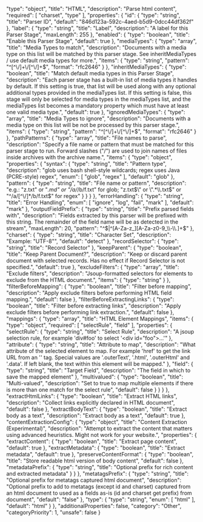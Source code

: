   "type": "object",
  "title": "HTML",
  "description": "Parse html content",
  "required": [
    "charset",
    "type"
  ],
  "properties": {
    "id": {
      "type": "string",
      "title": "Parser ID",
      "default": "846d123a-592c-4aed-b5d9-0dcc44df362f"
    },
    "label": {
      "type": "string",
      "title": "Label",
      "description": "A label for this Parser Stage",
      "maxLength": 255
    },
    "enabled": {
      "type": "boolean",
      "title": "Enable this Parser Stage",
      "default": true
    },
    "mediaTypes": {
      "type": "array",
      "title": "Media Types to match",
      "description": "Documents with a media type on this list will be matched by this parser stage. See inheritMediaTypes / use default media types for more.",
      "items": {
        "type": "string",
        "pattern": "^[^\\/]+\\/[^\\/]+$",
        "format": "rfc2646"
      }
    },
    "inheritMediaTypes": {
      "type": "boolean",
      "title": "Match default media types in this Parser Stage",
      "description": "Each parser stage has a built-in list of media types it handles by default. If this setting is true, that list will be used along with any optional additional types provided in the mediaTypes list. If this setting is false, this stage will only be selected for media types in the mediaTypes list, and the mediaTypes list becomes a mandatory property which must have at least one valid media type.",
      "default": true
    },
    "ignoredMediaTypes": {
      "type": "array",
      "title": "Media Types to ignore",
      "description": "Documents with a media type on this list will be not be processed by this parser stage.",
      "items": {
        "type": "string",
        "pattern": "^[^\\/]+\\/[^\\/]+$",
        "format": "rfc2646"
      }
    },
    "pathPatterns": {
      "type": "array",
      "title": "File names to parse",
      "description": "Specify a file name or pattern that must be matched for this parser stage to run. Forward slashes (\"/\") are used to join names of files inside archives with the archive name.",
      "items": {
        "type": "object",
        "properties": {
          "syntax": {
            "type": "string",
            "title": "Pattern type",
            "description": "glob uses bash shell-style wildcards; regex uses Java (PCRE-style) regex",
            "enum": [
              "glob",
              "regex"
            ],
            "default": "glob"
          },
          "pattern": {
            "type": "string",
            "title": "File name or pattern",
            "description": "e.g.: \"z.txt\" or \"*.md\" or \"/a/*/b/f.txt\" for glob; \"z.txt$\" or \".*\\.txt$\" or \"^/a/[^\\/]*/b/f.txt$\" for regex"
          }
        }
      }
    },
    "errorHandling": {
      "type": "string",
      "title": "Error Handling",
      "enum": [
        "ignore",
        "log",
        "fail",
        "mark"
      ],
      "default": "mark"
    },
    "outputFieldPrefix": {
      "type": "string",
      "title": "Prefix parsed fields with",
      "description": "Fields extracted by this parser will be prefixed with this string. The remainder of the field name will be as detected in the stream",
      "maxLength": 20,
      "pattern": "^$|^[A-Za-z_][A-Za-z0-9_\\-\\.]+$"
    },
    "charset": {
      "type": "string",
      "title": "Character Set",
      "description": "Example: \"UTF-8\"",
      "default": "detect"
    },
    "recordSelector": {
      "type": "string",
      "title": "Record Selector"
    },
    "keepParent": {
      "type": "boolean",
      "title": "Keep Parent Document?",
      "description": "Keep or discard parent document with selected records. Has no effect if Record Selector is not specified.",
      "default": true
    },
    "excludeFilters": {
      "type": "array",
      "title": "Exclude filters",
      "description": "Jsoup-formatted selectors for elements to exclude from the HTML document.",
      "items": {
        "type": "string"
      }
    },
    "filterBeforeMapping": {
      "type": "boolean",
      "title": "Filter before mapping",
      "description": "Apply exclude filters before performing HTML field mapping.",
      "default": false
    },
    "filterBeforeExtractingLinks": {
      "type": "boolean",
      "title": "Filter before extracting links",
      "description": "Apply exclude filters before performing link extraction.",
      "default": false
    },
    "mappings": {
      "type": "array",
      "title": "HTML Element Mappings",
      "items": {
        "type": "object",
        "required": [
          "selectRule",
          "field"
        ],
        "properties": {
          "selectRule": {
            "type": "string",
            "title": "Select Rule",
            "description": "A jsoup selection rule, for example 'div#foo' to select '<div id=\"foo\">...</div>'"
          },
          "attribute": {
            "type": "string",
            "title": "Attribute to map",
            "description": "What attribute of the selected element to map. For example 'href' to get the link URL from an '<a>' tag. Special values are '.outerText', '.html', '.outerHtml' and '.data'. If left blank, the text within this element will be mapped."
          },
          "field": {
            "type": "string",
            "title": "Target Field",
            "description": "The field in which to save the mapped element"
          },
          "multivalued": {
            "type": "boolean",
            "title": "Multi-valued",
            "description": "Set to true to map multiple elements if there is more than one match for the select rule",
            "default": false
          }
        }
      }
    },
    "extractHtmlLinks": {
      "type": "boolean",
      "title": "Extract HTML links",
      "description": "Collect links explicitly declared in HTML document",
      "default": false
    },
    "extractBodyText": {
      "type": "boolean",
      "title": "Extract body as a text",
      "description": "Extract body as a text",
      "default": true
    },
    "contentExtractionConfig": {
      "type": "object",
      "title": "Content Extraction (Experimental)",
      "description": "Attempt to extract the content that matters using advanced heuristics. Might not work for your website.",
      "properties": {
        "extractContent": {
          "type": "boolean",
          "title": "Extract page content",
          "default": true
        },
        "extractMetadata": {
          "type": "boolean",
          "title": "Extract metadata",
          "default": true
        },
        "preserveContentFormat": {
          "type": "boolean",
          "title": "Store readable html version of body content",
          "default": false
        },
        "metadataPrefix": {
          "type": "string",
          "title": "Optional prefix for rich content and extracted metadata"
        }
      }
    },
    "metatagsPrefix": {
      "type": "string",
      "title": "Optional prefix for metatags captured html document",
      "description": "Optional prefix to add to metatags (except id and charset) captured from an html document to used as a fields as-is (id and charset get prefix) from document",
      "default": "false"
    },
    "type": {
      "type": "string",
      "enum": [
        "html"
      ],
      "default": "html"
    }
  },
  "additionalProperties": false,
  "category": "Other",
  "categoryPriority": 1,
  "unsafe": false
}
